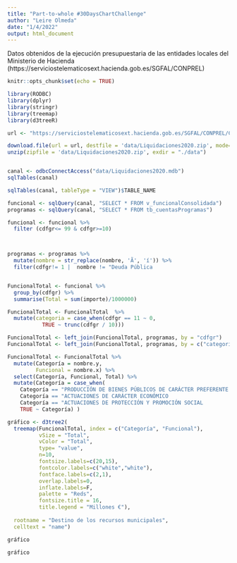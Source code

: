 ---
title: "Part-to-whole #30DaysChartChallenge"
author: "Leire Olmeda"
date: "1/4/2022"
output: html_document
---

Datos obtenidos de la ejecución presupuestaria de las entidades locales del Ministerio de Hacienda  (https://serviciostelematicosext.hacienda.gob.es/SGFAL/CONPREL) 

```{r datos, include=FALSE}
knitr::opts_chunk$set(echo = TRUE)

library(RODBC)
library(dplyr)
library(stringr)
library(treemap)
library(d3treeR)

url <- "https://serviciostelematicosext.hacienda.gob.es/SGFAL/CONPREL/Consulta/DescargaFichero?CCAA=&TipoDato=Liquidaciones&Ejercicio=2020&TipoPublicacion=Access"

download.file(url = url, destfile = 'data/Liquidaciones2020.zip', mode='wb')
unzip(zipfile = 'data/Liquidaciones2020.zip', exdir = "./data")


canal <- odbcConnectAccess("data/Liquidaciones2020.mdb") 
sqlTables(canal) 

sqlTables(canal, tableType = "VIEW")$TABLE_NAME 

funcional <- sqlQuery(canal, "SELECT * FROM v_funcionalConsolidada")
programas <- sqlQuery(canal, "SELECT * FROM tb_cuentasProgramas")

funcional <- funcional %>% 
  filter (cdfgr<= 99 & cdfgr>=10)



programas <- programas %>%  
  mutate(nombre = str_replace(nombre, 'Ã­', 'í')) %>% 
  filter(cdfgr!= 1 |  nombre != "Deuda Pública                                                                                                                " )


FuncionalTotal <- funcional %>% 
  group_by(cdfgr) %>% 
  summarise(Total = sum(importe)/1000000) 

FuncionalTotal <- FuncionalTotal  %>% 
  mutate(categoria = case_when(cdfgr == 11 ~ 0,  
           TRUE ~ trunc(cdfgr / 10)))

FuncionalTotal <- left_join(FuncionalTotal, programas, by = "cdfgr")
FuncionalTotal <- left_join(FuncionalTotal, programas, by = c("categoria"= "cdfgr"))

FuncionalTotal <- FuncionalTotal %>% 
  mutate(Categoría = nombre.y,
         Funcional = nombre.x) %>% 
  select(Categoría, Funcional, Total) %>% 
  mutate(Categoría = case_when(
    Categoría == "PRODUCCIÓN DE BIENES PÚBLICOS DE CARÁCTER PREFERENTE                                                                         "  ~ "BIENES PÚBLICOS DE CARÁCTER PREFERENTE",
    Categoría == "ACTUACIONES DE CARÁCTER ECONÓMICO                                                                                            "  ~ "ACT CARÁCTER ECONÓMICO",
    Categoría == "ACTUACIONES DE PROTECCIÓN Y PROMOCIÓN SOCIAL                                                                                 " ~ "PROTECCIÓN Y PROMOCIÓN SOCIAL",
    TRUE ~ Categoría) )


```



```{r grafico, include=FALSE}
gráfico <- d3tree2( 
  treemap(FuncionalTotal, index = c("Categoría", "Funcional"),
          vSize = "Total",
          vColor = "Total",
          type= "value",
          n=10,
          fontsize.labels=c(20,15),
          fontcolor.labels=c("white","white"), 
          fontface.labels=c(2,1),
          overlap.labels=0, 
          inflate.labels=F,   
          palette = "Reds",          
          fontsize.title = 16,
          title.legend = "Millones €"),
  
  rootname = "Destino de los recursos municipales",
  celltext = "name")

gráfico

```

```{r grafico2, echo=FALSE}


gráfico

```